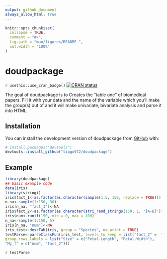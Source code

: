 ```yaml
---
output: github_document
always_allow_html: true
---
```


<!-- README.md is generated from README.Rmd. Please edit that file -->

```r
knitr::opts_chunk$set(
  collapse = TRUE,
  comment = "#>",
  fig.path = "man/figures/README-",
  out.width = "100%"
)
```

# doudpackage

<!-- badges: start -->
`r usethis::use_cran_badge()`
[![CRAN status](https://www.r-pkg.org/badges/version/doudpackage)](https://CRAN.R-project.org/package=doudpackage)
<!-- badges: end -->

The goal of doudpackage is to Creates the "table one" of biomedical papers. Fill it with your data and the name of the variable which you'll make the group(s) out of and it will make univariate, bivariate analysis and parse it into HTML.

## Installation

You can install the development version of doudpackage from [GitHub](https://github.com/) with:

``` r
# install.packages("devtools")
devtools::install_github("tiago972/doudpackage")
```

## Example

```r
library(doudpackage)
## basic example code
data(iris)
library(stringi)
iris$fact_1<-as.factor(as.character(sample(1:5, 150, replace = TRUE)))
n_na<-sample(1:150, 30)
iris[n_na, "fact_1"]<-NA
iris$fact_2<-as.factor(as.character(stri_rand_strings(150, 1, '[A-B]')))
iris$num<-runif(150, min = 0, max = 100)
n_na<-sample(1:150, 5)
iris[n_na, "num"]<-NA
iris_test<-descTab(iris, group = "Species", na.print = TRUE)
testParse<-parseClassFun(iris_test, levels_to_keep = list("fact_2" =  "A"),
group_rows_labels = list("Size" = c("Petal.Length", "Petal.Width"),
"My_f" = c("num", "fact_2")))
```

`r testParse`


